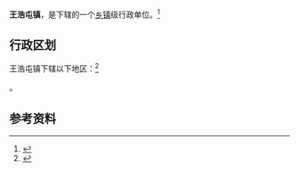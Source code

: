 {{中国乡级行政区|37/17/02/102/000}}

'''王浩屯镇'''，是{{PRC admin/fullname|37/17/02/102/000|3}}下辖的一个[[乡镇|乡镇]]级行政单位。<ref>{{PRC admin/ref sgc|{{PRC admin/parent|37/17/02/102/000}}}}</ref>

== 行政区划 ==

王浩屯镇下辖以下地区：<ref>{{PRC admin/ref sgc|37/17/02/102/000}}</ref>

{{PRC admin/children|37/17/02/102/000}}。

== 参考资料 ==

{{reflist}}

{{行政区划小作品}}
{{PRC admin/navcat|37/17/02/102/000}}